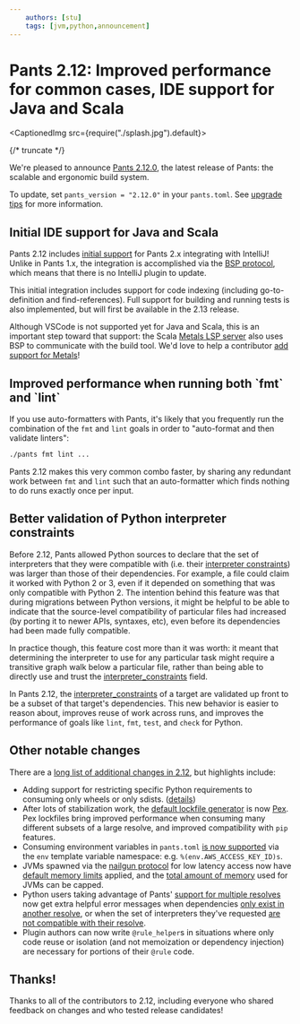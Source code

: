 ```yaml
---
    authors: [stu]
    tags: [jvm,python,announcement]
---
```


# Pants 2.12: Improved performance for common cases, IDE support for Java and Scala

<CaptionedImg src={require("./splash.jpg").default}></CaptionedImg>

{/* truncate */}

We're pleased to announce [Pants 2.12.0](https://www.pantsbuild.org/v2.12/docs), the latest release of Pants: the scalable and ergonomic build system.

To update, set `pants_version = "2.12.0"` in your `pants.toml`. See [upgrade tips](https://www.pantsbuild.org/docs/upgrade-tips) for more information.

## Initial IDE support for Java and Scala

Pants 2.12 includes [initial support](https://www.pantsbuild.org/v2.12/docs/jvm-overview#working-in-an-ide) for Pants 2.x integrating with IntelliJ! Unlike in Pants 1.x, the integration is accomplished via the [BSP protocol](https://build-server-protocol.github.io/), which means that there is no IntelliJ plugin to update.

This initial integration includes support for code indexing (including go-to-definition and find-references). Full support for building and running tests is also implemented, but will first be available in the 2.13 release.

Although VSCode is not supported yet for Java and Scala, this is an important step toward that support: the Scala [Metals LSP server](https://scalameta.org/metals/docs/editors/vscode/) also uses BSP to communicate with the build tool. We'd love to help a contributor [add support for Metals](https://github.com/pantsbuild/pants/issues/15965)!

## Improved performance when running both \`fmt\` and \`lint\`

If you use auto-formatters with Pants, it's likely that you frequently run the combination of the `fmt` and `lint` goals in order to "auto-format and then validate linters":

```bash
./pants fmt lint ...
```

Pants 2.12 makes this very common combo faster, by sharing any redundant work between `fmt` and `lint` such that an auto-formatter which finds nothing to do runs exactly once per input.

## Better validation of Python interpreter constraints

Before 2.12, Pants allowed Python sources to declare that the set of interpreters that they were compatible with (i.e. their [interpreter constraints](https://www.pantsbuild.org/v2.12/docs/reference-python_sources#codeinterpreter_constraintscode)) was larger than those of their dependencies. For example, a file could claim it worked with Python 2 or 3, even if it depended on something that was only compatible with Python 2. The intention behind this feature was that during migrations between Python versions, it might be helpful to be able to indicate that the source-level compatibility of particular files had increased (by porting it to newer APIs, syntaxes, etc), even before its dependencies had been made fully compatible.

In practice though, this feature cost more than it was worth: it meant that determining the interpreter to use for any particular task might require a transitive graph walk below a particular file, rather than being able to directly use and trust the [interpreter_constraints](https://www.pantsbuild.org/v2.12/docs/reference-python_sources#codeinterpreter_constraintscode) field.

In Pants 2.12, the [interpreter_constraints](https://www.pantsbuild.org/v2.12/docs/reference-python_sources#codeinterpreter_constraintscode) of a target are validated up front to be a subset of that target's dependencies. This new behavior is easier to reason about, improves reuse of work across runs, and improves the performance of goals like `lint`, `fmt`, `test`, and `check` for Python.

## Other notable changes

There are a [long list of additional changes in 2.12](https://github.com/pantsbuild/pants/blob/main/src/python/pants/notes/2.12.x.md), but highlights include:

- Adding support for restricting specific Python requirements to consuming only wheels or only sdists. ([details](https://github.com/pantsbuild/pants/pull/14985))
- After lots of stabilization work, the [default lockfile generator](https://www.pantsbuild.org/v2.12/docs/reference-python#section-lockfile-generator) is now [Pex](https://pex.readthedocs.io/en/latest/). Pex lockfiles bring improved performance when consuming many different subsets of a large resolve, and improved compatibility with `pip` features.
- Consuming environment variables in `pants.toml` [is now supported](https://www.pantsbuild.org/v2.12/docs/options#config-file-interpolation) via the `env` template variable namespace: e.g. `%(env.AWS_ACCESS_KEY_ID)s`.
- JVMs spawned via the [nailgun protocol](https://github.com/facebook/nailgun) for low latency access now have [default memory limits](https://www.pantsbuild.org/v2.12/docs/reference-global#section-process-per-child-memory-usage) applied, and the [total amount of memory](https://www.pantsbuild.org/v2.12/docs/reference-global#section-process-total-child-memory-usage) used for JVMs can be capped.
- Python users taking advantage of Pants' [support for multiple resolves](../2022-05-25-multiple-lockfiles-python/index.mdx) now get extra helpful error messages when dependencies [only exist in another resolve](https://github.com/pantsbuild/pants/pull/15439), or when the set of interpreters they've requested [are not compatible with their resolve](https://github.com/pantsbuild/pants/pull/15364).
- Plugin authors can now write `@rule_helper`s in situations where only code reuse or isolation (and not memoization or dependency injection) are necessary for portions of their `@rule` code.

## Thanks!

Thanks to all of the contributors to 2.12, including everyone who shared feedback on changes and who tested release candidates!

